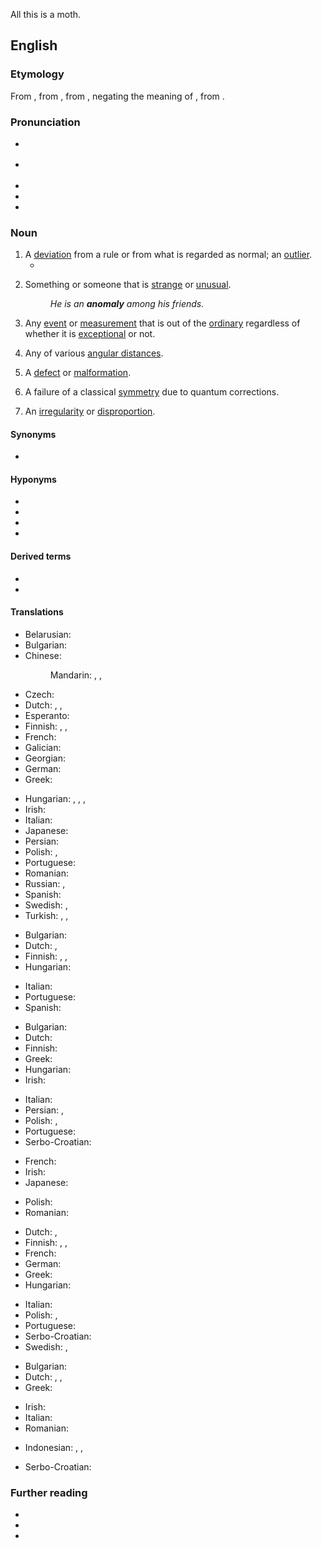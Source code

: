 All this is a moth.

==English==
{{was wotd|2008|September|26}}
{{wikipedia}}

===Etymology===
From {{etyl|la|en}} {{m|la|anomalia}}, from {{etyl|grc|en}} {{m|grc|ἀνωμαλία||irregularity, anomaly}}, from {{m|grc|ἀνώμαλος||irregular, uneven}}, negating the meaning of {{m|grc|ὁμαλός||even}}, from {{m|grc|ὁμός||same}}.

===Pronunciation===
* {{a|UK}} {{IPA|/əˈnɒməlɪ/|lang=en}}
* {{a|US}} {{IPA|/əˈnɑməli/|lang=en}}
* {{audio|en-us-anomaly.ogg|Audio (US)|lang=en}}
* {{audio|en-au-anomaly.ogg|Audio (AU)|lang=en}}
* {{hyphenation|anom|aly|lang=en}}

===Noun===
{{en-noun|anomalies}}

# A [[deviation]] from a rule or from what is regarded as normal; an [[outlier]].
#* {{quote-text|lang=en|year=1956|author={{w|Arthur C. Clarke}}|title=The City and the Stars|page=43|passage=This ardent exploration, absorbing all his energy and interest, made him forget for the moment the mystery of his heritage and the '''anomaly''' that cut him off from all his fellows.}}
#: {{syn|en|abnormality|deviance|deviation|exception|inconsistency|irregularity|phenomenon}}
# Something or someone that is [[strange]] or [[unusual]].
#: ''He is an '''anomaly''' among his friends.''
# {{lb|en|science}} Any [[event]] or [[measurement]] that is out of the [[ordinary]] regardless of whether it is [[exceptional]] or not.
# {{lb|en|astronomy}} Any of various [[angular distance]]s.
# {{lb|en|biology}} A [[defect]] or [[malformation]].
# {{lb|en|quantum physics}} A failure of a classical [[symmetry]] due to quantum corrections.
# {{lb|en|dated}} An [[irregularity]] or [[disproportion]].

====Synonyms====
* {{sense|deviation from the norm}}

====Hyponyms====
{{checksense|en}}
* {{l|en|eccentric anomaly}}
* {{l|en|flyby anomaly}}
* {{l|en|mean anomaly}}
* {{l|en||true anomaly}}

====Derived terms====
* {{l|en|anomaloscope}}
* {{l|en|anomalous}}

====Translations====
{{trans-top|deviation from norm}}
* Belarusian: {{t-needed|be}}
* Bulgarian: {{t+|bg|аномалия}}
* Chinese:
*: Mandarin: {{t+|cmn|異常|sc=Hani}}, {{t+|cmn|异常|tr=yìcháng|sc=Hani}}, {{t+|cmn|反常|tr=fǎncháng|sc=Hani}}
* Czech: {{t+|cs|anomálie|f}}
* Dutch: {{t+|nl|afwijking}}, {{t+|nl|anomalie}}, {{t+|nl|abnormaliteit}}
* Esperanto: {{t|eo|anomalio}}
* Finnish: {{t+|fi|anomalia}}, {{t+|fi|poikkeavuus}} {{qualifier|property}}, {{t|fi|poikkeama}} {{qualifier|instance}}
* French: {{t+|fr|anomalie|f}}
* Galician: {{t|gl|anomalía|f}}
* Georgian: {{t|ka|ანომალია}}
* German: {{t+|de|Anomalie|f}}
* Greek: {{t+|el|ανωμαλία|f}}
{{trans-mid}}
* Hungarian: {{t+|hu|anomália}}, {{t+|hu|rendellenesség}}, {{t+|hu|szabálytalanság}}, {{t+|hu|eltérés}}
* Irish: {{t|ga|aimhrialtacht|f}}
* Italian: {{t+|it|anomalia|f}}
* Japanese: {{t+|ja|例外|tr=れいがい, reigai}}
* Persian: {{t+|fa|ناهنجاری|tr=nâhanjâri|sc=fa-Arab}}
* Polish: {{t+|pl|anomalia|f}}, {{t+|pl|nieprawidłowość|f}}
* Portuguese: {{t+|pt|anomalia|f}}
* Romanian: {{t+|ro|anomalie|f}}
* Russian: {{t+|ru|анома́лия|f}}, {{t+|ru|ненорма́льность|f}}
* Spanish: {{t+|es|anomalía|f}}
* Swedish: {{t+|sv|avvikelse|c}}, {{t+|sv|anomali|c}}
* Turkish: {{t+|tr|denksizlik}}, {{t+|tr|fevkaladelik}}, {{t|tr|olağandışılık}}
{{trans-bottom}}

{{trans-top|something or someone that is strange or unusual}}
* Bulgarian: {{t+|bg|неправилност}}
* Dutch: {{t+|nl|rariteit}}, {{t+|nl|onregelmatigheid}}
* Finnish: {{t+|fi|anomalia}}, {{t+|fi|poikkeava}}, {{t+|fi|poikkeus}}
* Hungarian: {{t+|hu|anomália}}
{{trans-mid}}
* Italian: {{t+|it|anomalia|f}}
* Portuguese: {{t+|pt|anomalia|f}}
* Spanish: {{t+|es|anomalía|f}}
{{trans-bottom}}

{{trans-top|science: any event, big or small, out of the ordinary}}
* Bulgarian: {{t+|bg|аномалия}}
* Dutch: {{t+|nl|anomalie|f}}
* Finnish: {{t|fi|poikkeama}}
* Greek: {{t+|el|ανωμαλία|f}}
* Hungarian: {{t+|hu|anomália}}
* Irish: {{t|ga|aimhrialtacht|f}}
{{trans-mid}}
* Italian: {{t+|it|anomalia|f}}
* Persian: {{t|fa|بی‌هنجاری|tr=bihanjâri|sc=fa-Arab}}, {{t+|fa|ناهنجاری|tr=nâhanjâri|sc=fa-Arab}}
* Polish: {{t+|pl|anomalia|f}}, {{t+|pl|nieprawidłowość|f}}
* Portuguese: {{t+|pt|anomalia|f}}
* Serbo-Croatian: {{t+|sh|anomalija|f}}
{{trans-bottom}}

{{trans-top|astronomy: any of various angular distances}}
* French: {{t+|fr|anomalie|f}}
* Irish: {{t|ga|aimhrialtacht|f}}
* Japanese: {{t|ja|離角|tr=りかく, rikaku}}
{{trans-mid}}
* Polish: {{t+|pl|anomalia|f}}
* Romanian: {{t+|ro|anomalie|f}}
{{trans-bottom}}

{{trans-top|dated: an irregularity or inconsistency}}
* Dutch: {{t+|nl|anomalie|f}}, {{t+|nl|onregelmatigheid|f}}
* Finnish: {{t+|fi|säännöttömyys}}, {{t+|fi|epäsäännöllisyys}}, {{t+|fi|poikkeus}}
* French: {{t+|fr|anomalie|f}}
* German: {{t+|de|Anomalie|f}}
* Greek: {{t+|el|ανωμαλία|f}}
* Hungarian: {{t+|hu|anomália}}
{{trans-mid}}
* Italian: {{t+|it|anomalia|f}}
* Polish: {{t+|pl|anomalia|f}}, {{t+|pl|nieprawidłowość|f}}
* Portuguese: {{t+|pt|anomalia|f}}
* Serbo-Croatian: {{t+|sh|anomalija|f}}
* Swedish: {{t+|sv|anomali|c}}, {{t+|sv|avvikelse|c}}
{{trans-bottom}}

{{trans-top|biological defect or malformation}}
* Bulgarian: {{t+|bg|аномалия}}
* Dutch: {{t+|nl|afwijking}}, {{t+|nl|anomalie}}, {{t+|nl|misvorming}}
* Greek: {{t+|el|ανωμαλία|f}}
{{trans-mid}}
* Irish: {{t|ga|aimhrialtacht|f}}
* Italian: {{t+|it|anomalia|f}}
* Romanian: {{t+|ro|anomalie|f}}
{{trans-bottom}}

{{checktrans-top}}
* Indonesian: {{t+check|id|anomali}}, {{t-check|id|tak normal}}, {{t-check|id|tak lazim}}
{{trans-mid}}
* Serbo-Croatian: {{t+check|sh|anomalija|f}}
{{trans-bottom}}

===Further reading===
* {{R:Webster 1913}}
* {{R:Century 1911}}
* {{R:OneLook}}